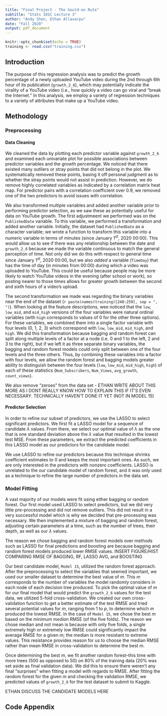 ```yaml
---
title: "Final Project - The Gould-en Rule"
subtitle: "Stats 101C Lecture 3"
author: "Andy Shen, Ethan Allavarpu"
date: "Fall 2020"
output: pdf_document
---
```


```r
knitr::opts_chunk$set(echo = TRUE)
training <- read.csv("training.csv")
```

## Introduction
The purpose of this regression analysis was to predict the growth percentage of a newly uploaded YouTube video during the 2nd through 6th hour of its publication (`growth_2_6`), which may potentially indicate the virality of a YouTube video (i.e., how quickly a video can go viral and "break the Internet." In this analysis, we employ a variety of regression techniques to a variety of attributes that make up a YouTube video. 

## Methodology
### Preprocessing

#### Data Cleaning

We cleaned the data by plotting each predictor variable against `growth_2_6` and examined each univariate plot for possible associations between predictor variables and the growth percentage. We noticed that there existed many outliers or stray points that did not belong in the plot. We systematically removed these points, basing it off personal judgment as to whether the stray points would not assist in prediction. However, we do remove highly correlated variables as indicated by a correlation matrix heat map. For predictor pairs with a correlation coefficient over 0.9, we removed one of the two predictors to avoid issues with correlation.

We also transformed multiple variables and added another variable prior to performing predictor selection, as we saw these as potentially useful for data on YouTube growth. The first adjustmeent we performed was on the `PublishedDate` variable. To this variable, we performed a transformation and added another variable. Initially, the dataset had `PublishedDate` as a character variable; we wrote a function to transform this variable into a numeric variable in terms of minutes (since January $1^{st}$, 2020 00:00). This would allow us to see if there was any relationship between the date and `growth_2_6` because we made the variable continuous to match the general perception of time. Not only did we do this with respect to general time since January $1^{st}$, 2020 00:00, but we also *added* a variable (`TimeDay`) that has the time of day (in minutes from 00:00) during which a video was uploaded to YouTube. This could be useful because people may be more likely to watch YouTube videos in the evening (after school or work), so posting nearer to those times allows for greater growth between the second and sixth hours of a video's upload.

The second transformation we made was regarding the binary variables near the end of the dataset (`r paste(names(training)[248:259], sep = ", ")`). When looking at the feature descriptions, wee noticed that the `low`, `low_mid`, and `mid_high` versions of the four variables were natural ordinal variables (with `high` corresponds to values of 0 for the other three options). For these variables, we combined them into a single factor variable with four levels (0, 1, 2, 3) which correspond with `low`, `low_mid`, `mid_high`, and `high`. We did this transformation because bagging and random forest can split along multiple levels of a factor at a node (i.e. 0 and 1 to the left, 2 and 3 to the right), but if we left it as three separate binary variables, the bagging and random forest models could only split between one of the four levels and the three others. Thus, by combining these variables into a factor with four levels, we allow the random forest and bagging models greater ability to distinguish between the four levels (`low`, `low_mid`, `mid_high`, `high`) of each of these statistics (`Num_Subscribers`, `Num_Views`, `avg_growth`, `count_views`).

We also remove "zeroes" from the data set - ETHAN WRITE ABOUT THIS MORE AS I DONT REALLY KNOW HOW TO EXPLAIN THIS IF IT'S EVEN NECESSARY. TECHNICALLY HAVEN'T DONE IT YET (NOT IN MODEL 15)



#### Predictor Selection

In order to refine our subset of predictors, we use the LASSO to select significant predictors. We first fit a LASSO model for a sequence of candidate $\lambda$ values. From there, we select our optimal value of $\lambda$ as the one that is one standard deviation above the $\lambda$ value that resulted in the lowest test MSE. From these parameters, we extract the predicted coefficients in this LASSO model as our predictors for the candidate model.

We use LASSO to refine our predictors because this technique shrinks coefficient estimates to 0 and keeps the most important ones. As such, we are only interested in the predictors with nonzero coefficients. LASSO is unrelated to the our candidate model of random forest, and it was only used as a technique to refine the large number of predictors in the data set.

### Model Fitting

A vast majority of our models were fit using either bagging or random forest. Our first model used LASSO to select predictors, but we did very little pre-processing and did not remove outliers. This did not result in a very successful model which is why we decided that pre-processing was necessary. We then implemented a mixture of bagging and random forest, adjusting certain parameters at  a time, such as the number of trees, their depth, as well as our $\lambda$ values.

The reason we chose bagging and random forest models over methods such as LASSO for final predictions and boosting are because bagging and random forest models produced lower RMSE values. INSERT FIGURE/HIST COMPARING RMSE OF BAGGING, RF, LASSO AVG, and BOOSTING

Our best candidate model, `Model 15`, utilized the random forest approach. After the preprocessing to select the variables that seemed important, we used our smaller dataset to determine the best value of $m$. This $m$ corresponds to the number of variables the model randomly considers in each node of each decision tree produced. To pick the optimal value of $m$ for our final model that would predict the `growth_2_6` values for the test data, we utilized 5-fold cross-validation. We created our own cross-validation function to get a better estimate of the test RMSE and tried several potential values for $m$, ranging from 1 to $p$, to determine which $m$ produced the lowest RMSE. In the case of `Model 15`, we chose the best $m$ based on the minimum *median* RMSE (of the five folds). The reason we chose median and not mean is because with only five folds, a single extremely high or extremely low RMSE could significantly impact the average RMSE for a given $m$; the median is more resistant to extreme values. This resistance provides reason for us to choose the median RMSE rather than mean RMSE in cross-validation to determine the best $m$.

Once determining the best $m$, we fit another random forest--this time with more trees (500 as opposed to 50) on 80% of the training data (20% was set aside as final validation data). We did this to ensure there weren't any final "surprises" when fitting a model with regards to RMSE. After fitting the random forest for the given $m$ and checking the validation RMSE, we predicted values of `growth_2_6` for the test dataset to submit to Kaggle.



ETHAN DISCUSS THE CANDIDATE MODELS HERE


## Code Appendix













